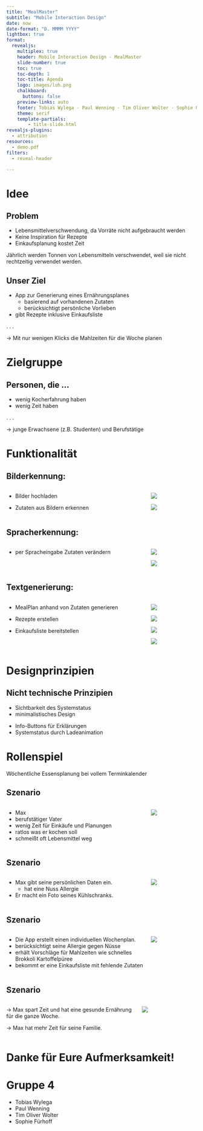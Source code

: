 ```yaml
---
title: "MealMaster"
subtitle: "Mobile Interaction Design"
date: now
date-format: "D. MMMM YYYY"
lightbox: true
format:
  revealjs:
    multiplex: true
    header: Mobile Interaction Design - MealMaster
    slide-number: true
    toc: true
    toc-depth: 1
    toc-title: Agenda
    logo: images/luh.png
    chalkboard:
      buttons: false
    preview-links: auto
    footer: Tobias Wylega - Paul Wenning - Tim Oliver Wolter - Sophie Fürhoff
    theme: serif
    template-partials:
        - title-slide.html
revealjs-plugins:
  - attribution
resources:
  - demo.pdf
filters:
  - reveal-header

---
```


# Idee

## Problem
- Lebensmittelverschwendung, da Vorräte nicht aufgebraucht werden
- Keine Inspiration für Rezepte
- Einkaufsplanung kostet Zeit

::: notes
Jährlich werden Tonnen von Lebensmitteln verschwendet, weil sie nicht rechtzeitig verwendet werden.
:::

## Unser Ziel
- App zur Generierung eines Ernährungsplanes
  - basierend auf vorhandenen Zutaten
  - berücksichtigt persönliche Vorlieben
- gibt Rezepte inklusive Einkaufsliste

. . .

→ Mit nur wenigen Klicks die Mahlzeiten für die Woche planen


# Zielgruppe
## Personen, die …
- wenig Kocherfahrung haben 
- wenig Zeit haben

. . .

→ junge Erwachsene (z.B. Studenten) und Berufstätige

# Funktionalität

## Bilderkennung:  
::: {.columns}
::: {.column width=75%}
- Bilder hochladen

::: {.fragment fragment-index=2}
- Zutaten aus Bildern erkennen
:::
:::
::: {.column width=25%}
::: {.r-stack}
![](images/image-upload.png)

![](images/validate-items.png){.fragment fragment-index=2}
:::
:::
:::
## Spracherkennung:
::: {.columns}
::: {.column width=75%}
- per Spracheingabe Zutaten verändern
:::
::: {.column width=25%}
::: {.r-stack}
![](images/validate-items.png)

![](images/voice.png){.fragment fragment-index=2}

:::
:::
:::

## Textgenerierung:
::: {.columns}
::: {.column width=75%}
- MealPlan anhand von Zutaten generieren

::: {.fragment fragment-index=3}
- Rezepte erstellen
:::

::: {.fragment fragment-index=4}
- Einkaufsliste bereitstellen
:::

:::
::: {.column width=25%}
::: {.r-stack}
![](images/home-screen.png)

![](images/meal-plan.png){.fragment fragment-index=2}

![](images/recipes.png){.fragment fragment-index=3}

![](images/shopping-list.png){.fragment fragment-index=4}

:::
:::
:::

# Designprinzipien
## Nicht technische Prinzipien
- Sichtbarkeit des Systemstatus
- minimalistisches Design

::: {.notes}
- Info-Buttons für Erklärungen
- Systemstatus durch Ladeanimation
:::
# Rollenspiel
Wöchentliche Essensplanung bei vollem Terminkalender

## Szenario
::: {.columns}
::: {.column width=75%}
- Max
- berufstätiger Vater
- wenig Zeit für Einkäufe und Planungen
- ratlos was er kochen soll
- schmeißt oft Lebensmittel weg
:::

::: {.column width=25%}
![](images/max.jpg)
:::
:::

## Szenario
::: {.columns}
::: {.column width=75%}
- Max gibt seine persönlichen Daten ein.
  - hat eine Nuss Allergie
- Er macht ein Foto seines Kühlschranks.
:::
::: {.column width=25%}
![](images/kuehlschrank.jpg)
:::
:::


## Szenario
::: {.columns}
::: {.column width=75%}
- Die App erstellt einen individuellen Wochenplan.
- berücksichtigt seine Allergie gegen Nüsse
- erhält Vorschläge für Mahlzeiten wie schnelles Brokkoli Kartoffelpüree
- bekommt er eine Einkaufsliste mit fehlende Zutaten
:::
::: {.column width=25%}
![](images/meal-plan.png)
:::
:::

## Szenario
::: {.columns}
::: {.column width=70%}
→ Max spart Zeit und hat eine gesunde Ernährung für die ganze Woche.

→ Max hat mehr Zeit für seine Familie.

:::
::: {.column width=30%}
![](images/happy-max.jpg)
:::
:::

# Danke für Eure Aufmerksamkeit! {.unlisted}
# Gruppe 4 {.unlisted}
- Tobias Wylega
- Paul Wenning
- Tim Oliver Wolter
- Sophie Fürhoff
